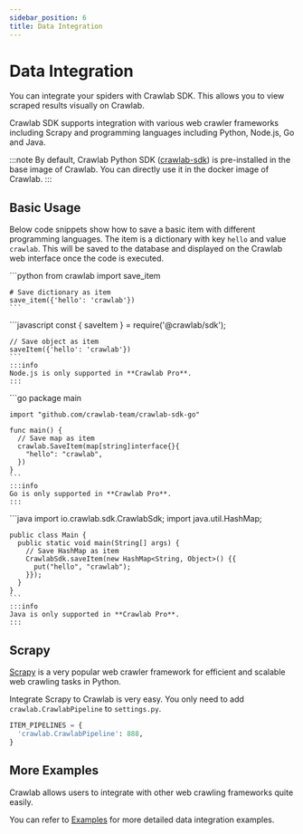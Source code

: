 ```yaml
---
sidebar_position: 6
title: Data Integration
---
```



# Data Integration

You can integrate your spiders with Crawlab SDK. This allows you to view scraped results visually on Crawlab.

Crawlab SDK supports integration with various web crawler frameworks including Scrapy and programming languages
including Python, Node.js, Go and Java.

:::note
By default, Crawlab Python SDK ([crawlab-sdk](https://pypi.org/project/crawlab-sdk)) is pre-installed in the base image of Crawlab. You can directly use
it in the docker image of Crawlab.
:::

## Basic Usage

Below code snippets show how to save a basic item with different programming languages. The item is a dictionary with
key `hello` and value `crawlab`. This will be saved to the database and displayed on the Crawlab web interface once the
code is executed.

<Tabs defaultValue="python">
  <TabItem value="python" label="Python">
    ```python
    from crawlab import save_item

    # Save dictionary as item
    save_item({'hello': 'crawlab'})
    ```
  </TabItem>
  <TabItem value="node" label="Node.js">
    ```javascript
    const { saveItem } = require('@crawlab/sdk');
    
    // Save object as item
    saveItem({'hello': 'crawlab'})
    ```
    :::info
    Node.js is only supported in **Crawlab Pro**.
    :::
  </TabItem>
  <TabItem value="go" label="Go">
    ```go
    package main

    import "github.com/crawlab-team/crawlab-sdk-go"

    func main() {
      // Save map as item
      crawlab.SaveItem(map[string]interface{}{
        "hello": "crawlab",
      })
    }
    ```
    :::info
    Go is only supported in **Crawlab Pro**.
    :::
  </TabItem>
  <TabItem value="java" label="Java">
    ```java
    import io.crawlab.sdk.CrawlabSdk;
    import java.util.HashMap;

    public class Main {
      public static void main(String[] args) {
        // Save HashMap as item
        CrawlabSdk.saveItem(new HashMap<String, Object>() {{
          put("hello", "crawlab");
        }});
      }
    }
    ```
    :::info
    Java is only supported in **Crawlab Pro**.
    :::
  </TabItem>
</Tabs>

## Scrapy

[Scrapy](https://scrapy.org) is a very popular web crawler framework for efficient and scalable web crawling tasks in Python.

Integrate Scrapy to Crawlab is very easy. You only need to add `crawlab.CrawlabPipeline` to `settings.py`.
```python
ITEM_PIPELINES = {
  'crawlab.CrawlabPipeline': 888,
}
```

## More Examples

Crawlab allows users to integrate with other web crawling frameworks quite easily.

You can refer to [Examples](/docs/category/examples) for more detailed data integration examples.
